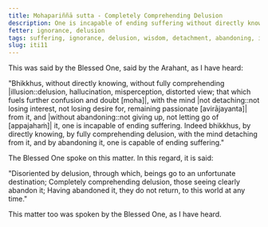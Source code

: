 ```yaml
---
title: Mohapariññā sutta - Completely Comprehending Delusion
description: One is incapable of ending suffering without directly knowing, not completely comprehending delusion, without the mind not detaching from it and without abandoning it. One is capable of ending suffering by directly knowing, by fully comprehending delusion, with the mind detaching from it, and by abandoning it.
fetter: ignorance, delusion
tags: suffering, ignorance, delusion, wisdom, detachment, abandoning, iti
slug: iti11
---
```


This was said by the Blessed One, said by the Arahant, as I have heard:

"Bhikkhus, without directly knowing, without fully comprehending |illusion::delusion, hallucination, misperception, distorted view; that which fuels further confusion and doubt [moha]|, with the mind |not detaching::not losing interest, not losing desire for, remaining passionate [avirājayanta]| from it, and |without abandoning::not giving up, not letting go of [appajahaṁ]| it, one is incapable of ending suffering. Indeed bhikkhus, by directly knowing, by fully comprehending delusion, with the mind detaching from it, and by abandoning it, one is capable of ending suffering."

The Blessed One spoke on this matter. In this regard, it is said:

"Disoriented by delusion, through which,
beings go to an unfortunate destination;
Completely comprehending delusion,
those seeing clearly abandon it;
Having abandoned it, they do not return,
to this world at any time."

This matter too was spoken by the Blessed One, as I have heard.